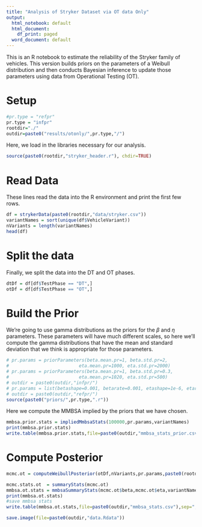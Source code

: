 ---
title: "Analysis of Stryker Dataset via OT data Only"
output:
  html_notebook: default
  html_document:
    df_print: paged
  word_document: default
---
This is an R notebook to estimate the reliability of the Stryker family of vehicles. This version builds priors on the parameters of a Weibull distribution and then conducts Bayesian inference to update those parameters using data from Operational Testing (OT).


# Setup
```{r}
#pr.type = "refpr"
pr.type = "infpr"
rootdir="./"
outdir=paste0("results/otonly/",pr.type,"/")
```
Here, we load in the libraries necessary for our analysis.
```{r}
source(paste0(rootdir,"stryker_header.r"), chdir=TRUE)
```

# Read Data
These lines read the data into the R environment and print the first few rows.
```{r}
df = strykerData(paste0(rootdir,"data/stryker.csv"))
variantNames = sort(unique(df$VehicleVariant))
nVariants = length(variantNames)
head(df)
```


# Split the data
Finally, we split the data into the DT and OT phases.
```{r}
dtDf = df[df$TestPhase == "DT",]
otDf = df[df$TestPhase == "OT",]
```


# Build the Prior #

We're going to use gamma distributions as the priors for the $\beta$ and $\eta$ parameters. These parameters will have much different scales, so here we'll compute the gamma distributions that have the mean and standard deviation that we think is appropriate for those parameters.

```{r}
# pr.params = priorParameters(beta.mean.pr=1, beta.std.pr=2,
#                          eta.mean.pr=1000, eta.std.pr=2000)
# pr.params = priorParameters(beta.mean.pr=1, beta.std.pr=0.3,
#                          eta.mean.pr=1020, eta.std.pr=500)
# outdir = paste0(outdir,"infpr/")
# pr.params = list(betashape=0.001, betarate=0.001, etashape=1e-6, etarate=1e-6)
# outdir = paste0(outdir,"refpr/")
source(paste0("priors/",pr.type,".r"))
```


Here we compute the MMBSA implied by the priors that we have chosen.
```{r}
mmbsa.prior.stats = impliedMmbsaStats(100000,pr.params,variantNames)
print(mmbsa.prior.stats)
write.table(mmbsa.prior.stats,file=paste0(outdir,"mmbsa_stats_prior.csv"),sep=",",row.names=FALSE)
```

# Compute Posterior
```{r}
mcmc.ot = computeWeibullPosterior(otDf,nVariants,pr.params,paste0(rootdir,"stan/weibull_gamma_gamma.stan"))
```

```{r}
mcmc.stats.ot  = summaryStats(mcmc.ot)
mmbsa.ot.stats = mmbsaSummaryStats(mcmc.ot$beta,mcmc.ot$eta,variantNames)
print(mmbsa.ot.stats)
#save mmbsa stats
write.table(mmbsa.ot.stats,file=paste0(outdir,"mmbsa_stats.csv"),sep=",",row.names=FALSE)

save.image(file=paste0(outdir,"data.Rdata"))
```
